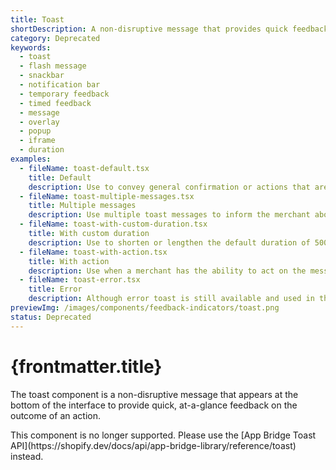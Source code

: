```yaml
---
title: Toast
shortDescription: A non-disruptive message that provides quick feedback on the outcome of an action.
category: Deprecated
keywords:
  - toast
  - flash message
  - snackbar
  - notification bar
  - temporary feedback
  - timed feedback
  - message
  - overlay
  - popup
  - iframe
  - duration
examples:
  - fileName: toast-default.tsx
    title: Default
    description: Use to convey general confirmation or actions that aren’t critical. For example, you might show a toast message to inform the merchant that their recent action was successful.
  - fileName: toast-multiple-messages.tsx
    title: Multiple messages
    description: Use multiple toast messages to inform the merchant about distinct actions.
  - fileName: toast-with-custom-duration.tsx
    title: With custom duration
    description: Use to shorten or lengthen the default duration of 5000 milliseconds.
  - fileName: toast-with-action.tsx
    title: With action
    description: Use when a merchant has the ability to act on the message. For example, to undo a change or retry an action.
  - fileName: toast-error.tsx
    title: Error
    description: Although error toast is still available and used in the system, we discourage its use. Reserve it for errors not caused by merchants, like a connection issue. Error toast should convey what went wrong in plain language and should not go over 3 words. For all other error message types, follow the [error message guidelines](https://polaris.shopify.com/patterns/error-messages).
previewImg: /images/components/feedback-indicators/toast.png
status: Deprecated
---
```


# {frontmatter.title}

<Lede>

The toast component is a non-disruptive message that appears at the bottom of the interface to provide quick, at-a-glance feedback on the outcome of an action.

</Lede>

<StatusBanner status={frontmatter.status}>
  This component is no longer supported. Please use the [App Bridge Toast
  API](https://shopify.dev/docs/api/app-bridge-library/reference/toast) instead.
</StatusBanner>
